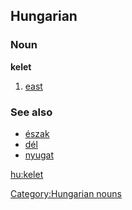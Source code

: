 ==Hungarian==
===Noun===
'''kelet'''

# [[east]]

===See also===
*[[észak]]
*[[dél]]
*[[nyugat]]

[[hu:kelet]]
[[Category:Hungarian nouns]]